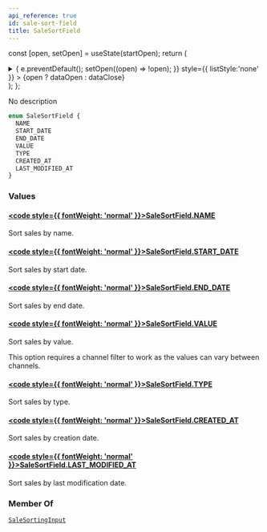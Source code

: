 ```yaml
---
api_reference: true
id: sale-sort-field
title: SaleSortField
---
```






const [open, setOpen] = useState(startOpen);
return (
<details {...(open ? { open: true } : {})} className="details" style={{ border:'none', boxShadow:'none', background:'var(--ifm-background-color)' }}>
<summary
onClick={(e) => {
e.preventDefault();
setOpen((open) => !open);
}}
style={{ listStyle:'none' }} >
{open ? dataOpen : dataClose}
</summary>
{open && children}
</details>
);
};

No description

```graphql
enum SaleSortField {
  NAME
  START_DATE
  END_DATE
  VALUE
  TYPE
  CREATED_AT
  LAST_MODIFIED_AT
}
```

### Values

#### [<code style={{ fontWeight: 'normal' }}>SaleSortField.<b>NAME</b></code>](#)

Sort sales by name.

#### [<code style={{ fontWeight: 'normal' }}>SaleSortField.<b>START_DATE</b></code>](#)

Sort sales by start date.

#### [<code style={{ fontWeight: 'normal' }}>SaleSortField.<b>END_DATE</b></code>](#)

Sort sales by end date.

#### [<code style={{ fontWeight: 'normal' }}>SaleSortField.<b>VALUE</b></code>](#)

Sort sales by value.

This option requires a channel filter to work as the values can vary between channels.

#### [<code style={{ fontWeight: 'normal' }}>SaleSortField.<b>TYPE</b></code>](#)

Sort sales by type.

#### [<code style={{ fontWeight: 'normal' }}>SaleSortField.<b>CREATED_AT</b></code>](#)

Sort sales by creation date.

#### [<code style={{ fontWeight: 'normal' }}>SaleSortField.<b>LAST_MODIFIED_AT</b></code>](#)

Sort sales by last modification date.

### Member Of

[`SaleSortingInput`](../../../api-reference/discounts/inputs/sale-sorting-input.mdx) <Badge class="badge badge--secondary" text="input"/>
